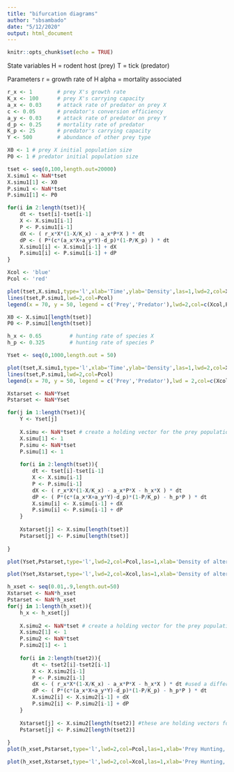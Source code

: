 ```yaml
---
title: "bifurcation diagrams"
author: "sbsambado"
date: "5/12/2020"
output: html_document
---
```


```r
knitr::opts_chunk$set(echo = TRUE)
```

State variables
  H = rodent host (prey)
  T = tick (predator)

Parameters
r = growth rate of H
alpha = mortality associated 

```r

r_x <- 1 		# prey X's growth rate
K_x <- 100 		# prey X's carrying capacity
a_x <- 0.03		# attack rate of predator on prey X
c <- 0.05		# predator's conversion efficiency
a_y <- 0.03		# attack rate of predator on prey Y
d_p <- 0.25		# mortality rate of predator
K_p <- 25		# predator's carrying capacity
Y <- 500		# abundance of other prey type

X0 <- 1 # prey X initial population size
P0 <- 1 # predator initial population size
```

```r
tset <- seq(0,100,length.out=20000)
X.simu1 <- NaN*tset
X.simu1[1] <- X0
P.simu1 <- NaN*tset
P.simu1[1] <- P0

for(i in 2:length(tset)){
	dt <- tset[i]-tset[i-1]
	X <- X.simu1[i-1]
	P <- P.simu1[i-1]
	dX <- ( r_x*X*(1-X/K_x) - a_x*P*X ) * dt
	dP <- ( P*(c*(a_x*X+a_y*Y)-d_p)*(1-P/K_p) ) * dt
	X.simu1[i] <- X.simu1[i-1] + dX
	P.simu1[i] <- P.simu1[i-1] + dP
}
```

```r
Xcol <- 'blue'
Pcol <- 'red'

plot(tset,X.simu1,type='l',xlab='Time',ylab='Density',las=1,lwd=2,col=Xcol)
lines(tset,P.simu1,lwd=2,col=Pcol)
legend(x = 70, y = 50, legend = c('Prey','Predator'),lwd=2,col=c(Xcol,Pcol))
```

```r
X0 <- X.simu1[length(tset)]
P0 <- P.simu1[length(tset)]

h_x <- 0.65 		# hunting rate of species X
h_p <- 0.325		# hunting rate of species P
```

```r
Yset <- seq(0,1000,length.out = 50)

plot(tset,X.simu1,type='l',xlab='Time',ylab='Density',las=1,lwd=2,col=Xcol)
lines(tset,P.simu1,lwd=2,col=Pcol)
legend(x = 70, y = 50, legend = c('Prey','Predator'),lwd = 2,col=c(Xcol,Pcol))

Xstarset <- NaN*Yset
Pstarset <- NaN*Yset

for(j in 1:length(Yset)){
	Y <- Yset[j] 
	
	X.simu <- NaN*tset # create a holding vector for the prey population X of the same length as tset (20,000)
	X.simu[1] <- 1   
	P.simu <- NaN*tset 
	P.simu[1] <- 1
	
	for(i in 2:length(tset)){
		dt <- tset[i]-tset[i-1]
		X <- X.simu[i-1]
		P <- P.simu[i-1]
		dX <- ( r_x*X*(1-X/K_x) - a_x*P*X - h_x*X ) * dt
		dP <- ( P*(c*(a_x*X+a_y*Y)-d_p)*(1-P/K_p) - h_p*P ) * dt
		X.simu[i] <- X.simu[i-1] + dX
		P.simu[i] <- P.simu[i-1] + dP	
	}
	
	Xstarset[j] <- X.simu[length(tset)]
	Pstarset[j] <- P.simu[length(tset)]
	
}

plot(Yset,Pstarset,type='l',lwd=2,col=Pcol,las=1,xlab='Density of alternate prey, Y',ylab='Stable equilibria of predator, P*')

plot(Yset,Xstarset,type='l',lwd=2,col=Xcol,las=1,xlab='Density of alternate prey, Y',ylab='Stable equilibria of focal prey, X*')
```
```r
h_xset <- seq(0.01,.9,length.out=50)
Xstarset <- NaN*h_xset
Pstarset <- NaN*h_xset
for(j in 1:length(h_xset)){
	h_x <- h_xset[j] 
	
	X.simu2 <- NaN*tset # create a holding vector for the prey population X of the same length as tset (20,000)
	X.simu2[1] <- 1   
	P.simu2 <- NaN*tset 
	P.simu2[1] <- 1
	
	for(i in 2:length(tset2)){
		dt <- tset2[i]-tset2[i-1]
		X <- X.simu2[i-1]
		P <- P.simu2[i-1]
		dX <- ( r_x*X*(1-X/K_x) - a_x*P*X - h_x*X ) * dt #used a different varible other than i
		dP <- ( P*(c*(a_x*X+a_y*Y)-d_p)*(1-P/K_p) - h_p*P ) * dt
		X.simu2[i] <- X.simu2[i-1] + dX
		P.simu2[i] <- P.simu2[i-1] + dP	
	}
	
	Xstarset[j] <- X.simu2[length(tset2)] #these are holding vectors for equilibrium values
	Pstarset[j] <- P.simu2[length(tset2)]
	
}
plot(h_xset,Pstarset,type='l',lwd=2,col=Pcol,las=1,xlab='Prey Hunting, H',ylab='Stable equilibria of predator, P*')

plot(h_xset,Xstarset,type='l',lwd=2,col=Xcol,las=1,xlab='Prey Hunting, H',ylab='Stable equilibria of focal prey, X*')


```

